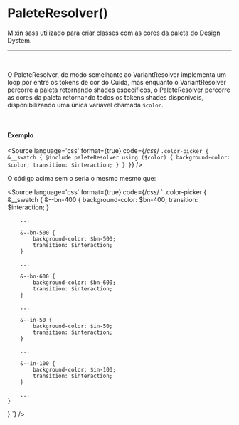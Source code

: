 
<Meta title="Utils/Sass/PaleteResolver()"/>

# PaleteResolver()

Mixin sass utilizado para criar classes com as cores da paleta do Design Dystem.

<hr />
<br />

O PaleteResolver, de modo semelhante ao VariantResolver implementa um loop por entre os tokens de cor do Cuida,
mas enquanto o VariantResolver percorre a paleta retornando shades específicos, o PaleteResolver percorre as cores
da paleta retornando todos os tokens shades disponíveis, disponibilizando uma única variável chamada `$color`.

<br />

#### Exemplo

<Story name="PaleteResolver">
</Story>

<Source
	language='css'
	format={true}
	code={/*css*/ `
.color-picker {
	&__swatch {
		@include paleteResolver using ($color) {
			background-color: $color;
			transition: $interaction;
		}
	}
}
`}
/>

O código acima sem o seria o mesmo mesmo que:

<Source
	language='css'
	format={true}
	code={/*css*/ `
.color-picker {
	&__swatch {
		&--bn-400 {
			background-color: $bn-400;
			transition: $interaction;
		}
 
		...
 
		&--bn-500 {
			background-color: $bn-500;
			transition: $interaction;
		}
 
		...
 
		&--bn-600 {
			background-color: $bn-600;
			transition: $interaction;
		}
 
		...
 
		&--in-50 {
			background-color: $in-50;
			transition: $interaction;
		}
 
		...
 
		&--in-100 {
			background-color: $in-100;
			transition: $interaction;
		}
 
		...
	}
}
`}
/>
